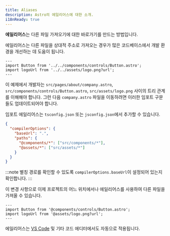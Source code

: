 ```yaml
---
title: Aliases
description: Astro의 에일리어스에 대한 소개.
i18nReady: true
---
```


**에일리어스**는 다른 파일 가져오기에 대한 바로가기를 만드는 방법입니다.

에일리어스는 다른 파일을 상대적 주소로 가져오는 경우가 많은 코드베이스에서 개발 환경을 개선하는 데 도움이 됩니다.

```astro title="src/pages/about/company.astro" del="../../components" del="../../assets"
---
import Button from '../../components/controls/Button.astro';
import logoUrl from '../../assets/logo.png?url';
---
```

이 예제에서 개발자는 `src/pages/about/company.astro`, `src/components/controls/Button.astro`, `src/assets/logo.png` 사이의 트리 관계를 이해해야 합니다. 그런 다음 `company.astro` 파일을 이동하려면 이러한 임포트 구문들도 업데이트되어야 합니다.

임포트 에일리어스는 `tsconfig.json` 또는 `jsconfig.json`에서 추가할 수 있습니다.

```json title="tsconfig.json" ins={5-6}
{
  "compilerOptions": {
    "baseUrl": ".",
    "paths": {
      "@components/*": ["src/components/*"],
      "@assets/*": ["src/assets/*"]
    }
  }
}
```

:::note
별칭 경로를 확인할 수 있도록 `compilerOptions.baseUrl`이 설정되어 있는지 확인합니다.
:::

이 변경 사항으로 이제 프로젝트의 어느 위치에서나 에일리어스를 사용하여 다른 파일을 가져올 수 있습니다.

```astro title="src/pages/about/company.astro" ins="@components" ins="@assets"
---
import Button from '@components/controls/Button.astro';
import logoUrl from '@assets/logo.png?url';
---
```

에일리어스는 [VS Code](https://code.visualstudio.com/docs/languages/jsconfig) 및 기타 코드 에디터에서도 자동으로 적용됩니다.
